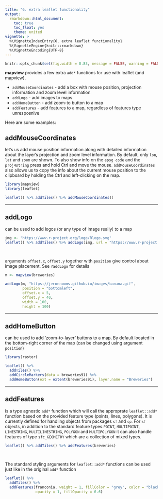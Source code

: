 ```yaml
---
title: "6. extra leaflet functionality"
output:
  rmarkdown::html_document:
    toc: true
    toc_float: yes
    theme: united
vignette: >
  %\VignetteIndexEntry{6. extra leaflet functionality}
  %\VignetteEngine{knitr::rmarkdown}
  %\VignetteEncoding{UTF-8}
---
```


```r
knitr::opts_chunk$set(fig.width = 8.83, message = FALSE, warning = FALSE)
```

**mapview** provides a few extra `add*` functions for use with leaflet (and mapview).

- `addMouseCoordinates` - add a box with mouse position, projection information and zoom level information
- `addLogo` - add images to maps
- `addHomeButton` - add zoom-to button to a map
- `addFeatures` - add features to a map, regardless of features type unresposnive

Here are some examples:

## addMouseCoordinates

let's us add mouse position information along with detailed information about the layer's projection and zoom level information. By default, only `lon`, `lat` and `zoom` are shown. To also show info on the `epsg code` and the `proj4string` press and hold Ctrl and move the mouse. `addMouseCoordinates` also allows us to copy the info about the current mouse position to the clipboard by holding the Ctrl and left-clicking on the map.

```r
library(mapview)
library(leaflet)

leaflet() %>% addTiles() %>% addMouseCoordinates()
```

------

## addLogo

can be used to add logos (or any type of image really) to a map

```r
img <- "https://www.r-project.org/logo/Rlogo.svg"
leaflet() %>% addTiles() %>% addLogo(img, url = "https://www.r-project.org/logo/")
```

<br>

arguments `offset.x`, `offset.y` together with `position` give control about image placement. See `?addLogo` for details

```r
m <- mapview(breweries)

addLogo(m, "https://jeroenooms.github.io/images/banana.gif",
        position = "bottomleft",
        offset.x = 5,
        offset.y = 40,
        width = 100,
        height = 100)
```

------

## addHomeButton

can be used to add 'zoom-to-layer' buttons to a map. By default located in the bottom-right corner of the map (can be changed using argument `position`)

```r
library(raster)

leaflet() %>% 
  addTiles() %>% 
  addCircleMarkers(data = breweries91) %>% 
  addHomeButton(ext = extent(breweries91), layer.name = "Breweries")
```

------

## addFeatures

is a type agnostic `add*` function which will call the approprate `leaflet::add*` function based on the provided feature type (points, lines, polygons). It is currently defined for handling objects from packages `sf` and `sp`. For `sf` objects, in addition to the standard feature types `POINT`, `MULTIPOINT`, `LINESTRING`, `MULTILINESTRING`, `POLYGON` and `MULTIPOLYGON` it can also handle features of type `sfc_GEOMETRY` which are a collection of mixed types.

```r
leaflet() %>% addTiles() %>% addFeatures(breweries)
```

<br>

The standard styling arguments for `leaflet::add*` functions can be used just like in the original `add*` function

```r
leaflet() %>% 
  addTiles() %>% 
  addFeatures(franconia, weight = 1, fillColor = "grey", color = "black",
              opacity = 1, fillOpacity = 0.6)
```

<br>
